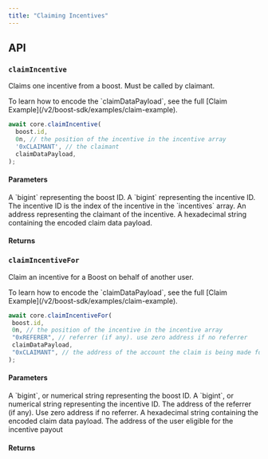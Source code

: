 ```yaml
---
title: "Claiming Incentives"
---
```



<SDKDisclaimer />

## API

### `claimIncentive`

Claims one incentive from a boost. Must be called by claimant.

<Info>
  To learn how to encode the `claimDataPayload`, see the full [Claim Example](/v2/boost-sdk/examples/claim-example).
</Info>

```ts
await core.claimIncentive(
  boost.id,
  0n, // the position of the incentive in the incentive array
  '0xCLAIMANT', // the claimant
  claimDataPayload,
);
```

#### Parameters

<ParamField path="boostId" type="bigint" required>
A `bigint` representing the boost ID.
</ParamField>

<ParamField path="incentiveId" type="bigint" required>
A `bigint` representing the incentive ID. The incentive ID is the index of the incentive in the `incentives` array.
</ParamField>

<ParamField path="address" type="string" required>
An address representing the claimant of the incentive.
</ParamField>

<ParamField path="data" type="string" required>
A hexadecimal string containing the encoded claim data payload.
</ParamField>

<WriteParams />

#### Returns

<ResponseField name="void" type="Promise<void>" />

### `claimIncentiveFor`

 Claim an incentive for a Boost on behalf of another user. 

<Info>
  To learn how to encode the `claimDataPayload`, see the full [Claim Example](/v2/boost-sdk/examples/claim-example).
</Info>

 ```ts
await core.claimIncentiveFor(
  boost.id,
  0n, // the position of the incentive in the incentive array
  "0xREFERER", // referrer (if any). use zero address if no referrer
  claimDataPayload,
  "0xCLAIMANT", // the address of the account the claim is being made for
);
```

#### Parameters

<ParamField path="boostId" type="string | bigint" required>
A `bigint`, or numerical string representing the boost ID.
</ParamField>

<ParamField path="incentiveId" type="string | bigint" required>
A `bigint`, or numerical string representing the incentive ID.
</ParamField>

<ParamField path="referrer" type="string" required>
The address of the referrer (if any). Use zero address if no referrer.
</ParamField>

<ParamField path="data" type="string" required>
A hexadecimal string containing the encoded claim data payload.
</ParamField>

<ParamField path="claimant" type="string" required>
The address of the user eligible for the incentive payout
</ParamField>

<WriteParams />

#### Returns

<ResponseField name="void" type="Promise<void>" />